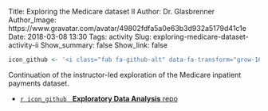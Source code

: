 Title: Exploring the Medicare dataset II
Author: Dr. Glasbrenner
Author_Image: https://www.gravatar.com/avatar/49802fdfa5a0e63b3d932a5179d41c1e
Date: 2018-03-08 13:30
Tags: activity
Slug: exploring-medicare-dataset-activity-ii
Show_summary: false
Show_link: false

```r
icon_github <- '<i class="fab fa-github-alt" data-fa-transform="grow-16"></i>&nbsp;'
```

Continuation of the instructor-led exploration of the Medicare inpatient payments dataset.

::: {.no-bullets}

*   [`r icon_github` &nbsp; [**Exploratory Data Analysis** repo]{.card-downloads-format}][github-classroom-repo]

:::

[github-classroom-repo]: https://masoncds101.slack.com/archives/C8WQJ0GTB/p1520361454000399 
